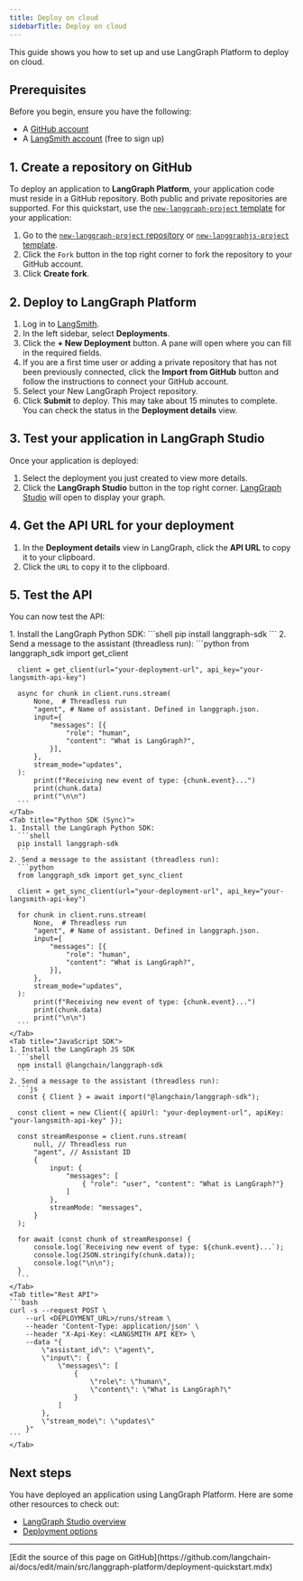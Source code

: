 ```yaml
---
title: Deploy on cloud
sidebarTitle: Deploy on cloud
---
```

This guide shows you how to set up and use LangGraph Platform to deploy on cloud.

## Prerequisites

Before you begin, ensure you have the following:

* A [GitHub account](https://github.com/)
* A [LangSmith account](https://smith.langchain.com/) (free to sign up)

## 1. Create a repository on GitHub

To deploy an application to **LangGraph Platform**, your application code must reside in a GitHub repository. Both public and private repositories are supported. For this quickstart, use the [`new-langgraph-project` template](https://github.com/langchain-ai/react-agent) for your application:

1. Go to the [`new-langgraph-project` repository](https://github.com/langchain-ai/new-langgraph-project) or [`new-langgraphjs-project` template](https://github.com/langchain-ai/new-langgraphjs-project).
2. Click the `Fork` button in the top right corner to fork the repository to your GitHub account.
3. Click **Create fork**.

## 2. Deploy to LangGraph Platform

1. Log in to [LangSmith](https://smith.langchain.com/).
2. In the left sidebar, select **Deployments**.
3. Click the **+ New Deployment** button. A pane will open where you can fill in the required fields.
4. If you are a first time user or adding a private repository that has not been previously connected, click the **Import from GitHub** button and follow the instructions to connect your GitHub account.
5. Select your New LangGraph Project repository.
6. Click **Submit** to deploy.
  This may take about 15 minutes to complete. You can check the status in the **Deployment details** view.

## 3. Test your application in LangGraph Studio

Once your application is deployed:

1. Select the deployment you just created to view more details.
2. Click the **LangGraph Studio** button in the top right corner. [LangGraph Studio](/langgraph-platform/langgraph-studio) will open to display your graph.

## 4. Get the API URL for your deployment

1. In the **Deployment details** view in LangGraph, click the **API URL** to copy it to your clipboard.
2. Click the `URL` to copy it to the clipboard.

## 5. Test the API

You can now test the API:

<Tabs>
    <Tab title="Python SDK (Async)">
    1. Install the LangGraph Python SDK:
      ```shell
      pip install langgraph-sdk
      ```
    2. Send a message to the assistant (threadless run):
      ```python
      from langgraph_sdk import get_client

      client = get_client(url="your-deployment-url", api_key="your-langsmith-api-key")

      async for chunk in client.runs.stream(
          None,  # Threadless run
          "agent", # Name of assistant. Defined in langgraph.json.
          input={
              "messages": [{
                  "role": "human",
                  "content": "What is LangGraph?",
              }],
          },
          stream_mode="updates",
      ):
          print(f"Receiving new event of type: {chunk.event}...")
          print(chunk.data)
          print("\n\n")
      ```
    </Tab>
    <Tab title="Python SDK (Sync)">
    1. Install the LangGraph Python SDK:
      ```shell
      pip install langgraph-sdk
      ```
    2. Send a message to the assistant (threadless run):
      ```python
      from langgraph_sdk import get_sync_client

      client = get_sync_client(url="your-deployment-url", api_key="your-langsmith-api-key")

      for chunk in client.runs.stream(
          None,  # Threadless run
          "agent", # Name of assistant. Defined in langgraph.json.
          input={
              "messages": [{
                  "role": "human",
                  "content": "What is LangGraph?",
              }],
          },
          stream_mode="updates",
      ):
          print(f"Receiving new event of type: {chunk.event}...")
          print(chunk.data)
          print("\n\n")
      ```
    </Tab>
    <Tab title="JavaScript SDK">
    1. Install the LangGraph JS SDK
      ```shell
      npm install @langchain/langgraph-sdk
      ```
    2. Send a message to the assistant (threadless run):
      ```js
      const { Client } = await import("@langchain/langgraph-sdk");

      const client = new Client({ apiUrl: "your-deployment-url", apiKey: "your-langsmith-api-key" });

      const streamResponse = client.runs.stream(
          null, // Threadless run
          "agent", // Assistant ID
          {
              input: {
                  "messages": [
                      { "role": "user", "content": "What is LangGraph?"}
                  ]
              },
              streamMode: "messages",
          }
      );

      for await (const chunk of streamResponse) {
          console.log(`Receiving new event of type: ${chunk.event}...`);
          console.log(JSON.stringify(chunk.data));
          console.log("\n\n");
      }
      ```
    </Tab>
    <Tab title="Rest API">
    ```bash
    curl -s --request POST \
        --url <DEPLOYMENT_URL>/runs/stream \
        --header 'Content-Type: application/json' \
        --header "X-Api-Key: <LANGSMITH API KEY> \
        --data "{
            \"assistant_id\": \"agent\",
            \"input\": {
                \"messages\": [
                    {
                        \"role\": \"human\",
                        \"content\": \"What is LangGraph?\"
                    }
                ]
            },
            \"stream_mode\": \"updates\"
        }"
    ```
    </Tab>
</Tabs>

## Next steps

You have deployed an application using LangGraph Platform. Here are some other resources to check out:

* [LangGraph Studio overview](/langgraph-platform/langgraph-studio)
* [Deployment options](/langgraph-platform/deployment-options)

---

<Callout icon="pen-to-square" iconType="regular">
  [Edit the source of this page on GitHub](https://github.com/langchain-ai/docs/edit/main/src/langgraph-platform/deployment-quickstart.mdx)
</Callout>
